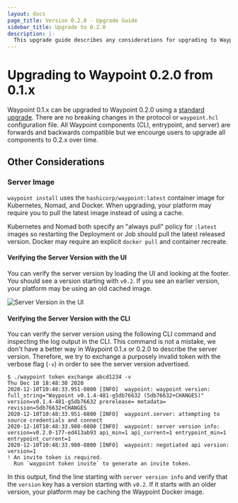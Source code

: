 ```yaml
---
layout: docs
page_title: Version 0.2.0 - Upgrade Guide
sidebar_title: Upgrade to 0.2.0
description: |-
  This upgrade guide describes any considerations for upgrading to Waypoint 0.2.0.
---
```


# Upgrading to Waypoint 0.2.0 from 0.1.x

Waypoint 0.1.x can be upgraded to Waypoint 0.2.0 using a [standard upgrade](/docs/upgrading#standard-upgrade).
There are no breaking changes in the protocol or `waypoint.hcl` configuration file. All
Waypoint components (CLI, entrypoint, and server) are forwards and backwards
compatible but we encourge users to upgrade all components to 0.2.x over time.

## Other Considerations

### Server Image

`waypoint install` uses the `hashicorp/waypoint:latest` container image for
Kubernetes, Nomad, and Docker. When upgrading, your platform may require
you to pull the latest image instead of using a cache.

Kubernetes and Nomad both specify an "always pull" policy for `:latest` images
so restarting the Deployment or Job should pull the latest released version.
Docker may require an explicit `docker pull` and container recreate.

#### Verifying the Server Version with the UI

You can verify the server version by loading the UI and looking at the footer.
You should see a version starting with `v0.2`. If you see an earlier version,
your platform may be using an old cached image.

![Server Version in the UI](/img/upgrade-0.2.0/version.png)

#### Verifying the Server Version with the CLI

You can verify the server version using the following CLI command and inspecting
the log output in the CLI. This command is not a mistake, we don't have a better
way in Waypoint 0.1.x or 0.2.0 to describe the server version. Therefore, we
try to exchange a purposely invalid token with the verbose flag (`-v`) in order
to see the server version advertised.

```shell-session
$ ./waypoint token exchange abcd1234 -v                                           Thu Dec 10 18:48:30 2020
2020-12-10T10:48:33.951-0800 [INFO]  waypoint: waypoint version: full_string="Waypoint v0.1.4-481-g5db76632 (5db76632+CHANGES)" version=v0.1.4-481-g5db76632 prerelease= metadata= revision=5db76632+CHANGES
2020-12-10T10:48:33.951-0800 [INFO]  waypoint.server: attempting to source credentials and connect
2020-12-10T10:48:33.980-0800 [INFO]  waypoint: server version info: version=v0.2.0-177-ed413ab93 api_min=1 api_current=1 entrypoint_min=1 entrypoint_current=1
2020-12-10T10:48:33.980-0800 [INFO]  waypoint: negotiated api version: version=1
! An invite token is required.
  Run `waypoint token invite` to generate an invite token.
```

In this output, find the line starting with `server version info` and verify
that the `version` key has a version starting with `v0.2`. If it starts
with an older version, your platform may be caching the Waypoint Docker image.
